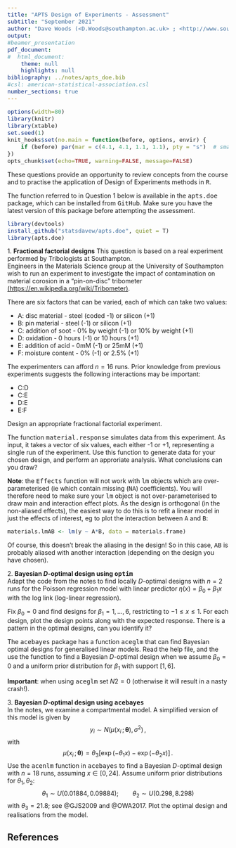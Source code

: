 ```yaml
---
title: "APTS Design of Experiments - Assessment"
subtitle: "September 2021"
author: "Dave Woods (<D.Woods@southampton.ac.uk> ; <http://www.southampton.ac.uk/~davew>) <br> Statistical Sciences Research Institute, University of Southampton"
output: 
#beamer_presentation
pdf_document:
#  html_document:
    theme: null
    highlights: null
bibliography: ../notes/apts_doe.bib
#csl: american-statistical-association.csl
number_sections: true
---
```


\newcommand{\bx}{\boldsymbol{x}}
\newcommand{\btheta}{\boldsymbol{\theta}}
\newcommand{\bbeta}{\boldsymbol{\beta}}
\newcommand{\bvarepsilon}{\boldsymbol{\varepsilon}}
\newcommand{\by}{\boldsymbol{y}}
\newcommand{\rT}{\mathrm{T}}
\newcommand{\Var}{\operatorname{Var}}


<style>
pre {
  font-size: 15px;
}
</style>

```r
options(width=80)
library(knitr)
library(xtable)
set.seed(1)
knit_hooks$set(no.main = function(before, options, envir) {
    if (before) par(mar = c(4.1, 4.1, 1.1, 1.1), pty = "s")  # smaller margin on top
})
opts_chunk$set(echo=TRUE, warning=FALSE, message=FALSE)
```

These questions provide an opportunity to review concepts from the course and to practise the application of Design of Experiments methods in <tt>R</tt>.

The function referred to in Question 1 below is available in the <tt>apts.doe</tt> package, which can be installed from <tt>GitHub</tt>. Make sure you have the latest version of this package before attempting the assessment.

```r
library(devtools)
install_github("statsdavew/apts.doe", quiet = T)
library(apts.doe)
```

<!-- Fractional factorial design -->
1\. **Fractional factorial designs** This question is based on a real experiment performed by Tribologists at Southampton.  
Engineers in the Materials Science group at the University of Southampton wish to run an experiment to investigate the impact of contamination on material corosion in a "pin-on-disc" tribometer [(https://en.wikipedia.org/wiki/Tribometer)](https://en.wikipedia.org/wiki/Tribometer).

There are six factors that can be varied, each of which can take two values:

  - A: disc material - steel (coded -1) or silicon (+1)
  - B: pin material - steel (-1) or silicon (+1)
  - C: addition of soot - 0% by weight (-1) or 10% by weight (+1)
  - D: oxidation - 0 hours (-1) or 10 hours (+1)
  - E: addition of acid - 0mM (-1) or 25mM (+1)
  - F: moisture content - 0% (-1) or 2.5% (+1) 

The experimenters can afford $n=16$ runs. Prior knowledge from previous experiments suggests the following interactions may be important:

  - C:D
  - C:E
  - D:E
  - E:F
  
Design an appropriate fractional factorial experiment. 

The function <tt>material.response</tt> simulates data from this experiment. As input, it takes a vector of six values, each either -1 or +1, representing a single run of the experiment. Use this function to generate data for your chosen design, and perform an approriate analysis. What conclusions can you draw?

**Note**: the <tt>Effects</tt> function will not work with <tt>lm</tt> objects which are over-parameterised (ie which contain missing (<tt>NA</tt>) coefficients). You will therefore need to make sure your <tt>lm</tt> object is not over-parameterised to draw main and interaction effect plots. As the design is orthogonal (in the non-aliased effects), the easiest way to do this is to refit a linear model in just the effects of interest, eg to plot the interaction between <tt>A</tt> and <tt>B</tt>:

```r
materials.lmAB <- lm(y ~ A*B, data = materials.frame)
```

Of course, this doesn't break the aliasing in the design! So in this case, <tt>AB</tt> is probably aliased with another interaction (depending on the design you have chosen).

<!-- pseudo-Bayesian design using optim-->
2\. **Bayesian $D$-optimal design using <tt>optim</tt>**  
Adapt the code from the notes to find locally $D$-optimal designs with $n=2$ runs for the Poisson regression model with linear predictor $\eta(x) = \beta_0 + \beta_1 x$ with the log link (log-linear regression).

Fix $\beta_0=0$ and find designs for $\beta_1 = 1, \ldots, 6$, restricting to $-1\le x\le 1$. For each design, plot the design points along with the expected response. There is a pattern in the optimal designs, can you identify it?

The <tt>acebayes</tt> package has a function <tt>aceglm</tt> that can find Bayesian optimal designs for generalised linear models. Read the help file, and the use the function to find a Bayesian $D$-optimal design when we assume $\beta_0 = 0$ and a uniform prior distribution for $\beta_1$ with support $[1,6]$.

**Important**: when using <tt>aceglm</tt> set $N2 = 0$ (otherwise it will result in a nasty crash!).

<!-- pseudo-Bayesian design using ace -->
3\. **Bayesian $D$-optimal design using <tt>acebayes</tt>**  
In the notes, we examine a compartmental model. A simplified version of this model is given by
$$
y_i \sim N\left(\mu(x_i\,;\,\btheta), \sigma^2\right)\,, 
$$
with
$$
\mu(x_i\,;\,\btheta) = \theta_3\left[\exp\left(-\theta_1 x\right) - \exp\left(-\theta_2 x\right)\right]\,.
$$
Use the <tt>acenlm</tt> function in <tt>acebayes</tt> to find a Bayesian $D$-optimal design with $n=18$ runs, assuming $x \in [0, 24]$. Assume uniform prior distributions for $\theta_1,\theta_2$:
$$
\theta_1 \sim U(0.01884, 0.09884);\qquad \theta_2 \sim U(0.298, 8.298)
$$
with $\theta_3 = 21.8$; see @GJS2009 and @OWA2017. Plot the optimal design and realisations from the model.



## References
